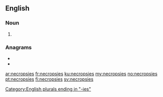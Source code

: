 ==English==

===Noun===
{{head|en|noun plural form}}

# {{plural of|necropsy|lang=en}}

===Anagrams===
* {{l|en|encopresis}}
* {{l|en|precession}}

[[Category:English plurals ending in "-ies"]]

[[ar:necropsies]]
[[fr:necropsies]]
[[ku:necropsies]]
[[my:necropsies]]
[[no:necropsies]]
[[pt:necropsies]]
[[fi:necropsies]]
[[sv:necropsies]]